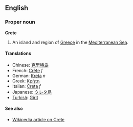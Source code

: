==English==
===Proper noun===
'''Crete'''

#An island and region of [[Greece]] in the [[Mediterranean Sea]].

====Translations====
*Chinese: [[克里特岛]]
*French: [[Crète]] ''f''
*German: [[Kreta]] ''n''
*Greek: [[Κρήτη]]
*Italian: [[Creta]] ''f''
*Japanese: [[クレタ島]]
*[[Turkish]]: [[Girit]]

====See also====
*[[w:Crete|Wikipedia article on Crete]]
